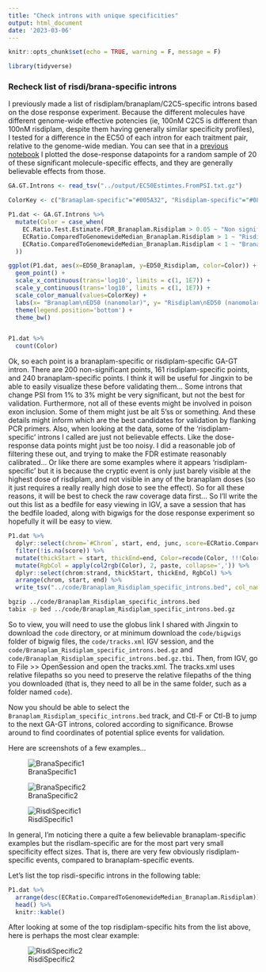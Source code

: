 ```yaml
---
title: "Check introns with unique specificities"
output: html_document
date: '2023-03-06'
---
```


```r
knitr::opts_chunk$set(echo = TRUE, warning = F, message = F)

library(tidyverse)

```

### Recheck list of risdi/brana-specific introns

I previously made a list of risdiplam/branaplam/C2C5-specific introns based on the dose response experiment. Because the different molecules have different genome-wide effective potencies (ie, 100nM C2C5 is different than 100nM risdiplam, despite them having generally similar specificity profiles), I tested for a difference in the EC50 of each intron for each traitment pair, relative to the genome-wide median. You can see that in a [previous notebook](20220913_TidyDataForJingxin.html) I plotted the dose-response datapoints for a random sample of 20 of these significant molecule-specific effects, and they are generally believable effects from those.

```r
GA.GT.Introns <- read_tsv("../output/EC50Estimtes.FromPSI.txt.gz")

ColorKey <- c("Branaplam-specific"="#005A32", "Risdiplam-specific"="#084594", "Non significant"="#969696")

P1.dat <- GA.GT.Introns %>%
  mutate(Color = case_when(
    EC.Ratio.Test.Estimate.FDR_Branaplam.Risdiplam > 0.05 ~ "Non significant",
    ECRatio.ComparedToGenomewideMedian_Branaplam.Risdiplam > 1 ~ "Risdiplam-specific",
    ECRatio.ComparedToGenomewideMedian_Branaplam.Risdiplam < 1 ~ "Branaplam-specific"
  ))

ggplot(P1.dat, aes(x=ED50_Branaplam, y=ED50_Risdiplam, color=Color)) +
  geom_point() +
  scale_x_continuous(trans='log10', limits = c(1, 1E7)) +
  scale_y_continuous(trans='log10', limits = c(1, 1E7)) +
  scale_color_manual(values=ColorKey) +
  labs(x= "Branaplam\nED50 (nanomolar)", y= "Risdiplam\nED50 (nanomolar)", color=NULL) +
  theme(legend.position='bottom') +
  theme_bw()


P1.dat %>%
  count(Color)

```

Ok, so each point is a branaplam-specific or risdiplam-specific GA-GT intron. There are 200 non-significant points, 161 risdiplam-specific points, and 240 branaplam-specific points. I think it will be useful for Jingxin to be able to easily visualize these before validating them... Some introns that change PSI from 1% to 3% might be very significant, but not the best for validation. Furthermore, not all of these events might be involved in poison exon inclusion. Some of them might just be alt 5'ss or something. And these details might inform which are the best candidates for validation by flanking PCR primers. Also, when looking at the data, some of the 'risdiplam-specific' introns I called are just not believable effects. Like the dose-response data points might just be too noisy. I did a reasonable job of filtering these out, and trying to make the FDR estimate reasonably calibrated... Or like there are some examples where it appears 'risdiplam-specific' but it is because the cryptic event is only just barely visible at the highest dose of risdiplam, and not visible in any of the branaplam doses (so it just requires a really really high dose to see the effect). So for all these reasons, it will be best to check the raw coverage data first... So I'll write the out this list as a bedfile for easy viewing in IGV, a save a session that has the bedfile loaded, along with bigwigs for the dose response experiment so hopefully it will be easy to view.

```r
P1.dat %>%
  dplyr::select(chrom=`#Chrom`, start, end, junc, score=ECRatio.ComparedToGenomewideMedian_Branaplam.Risdiplam, strand=strand.y, Color) %>%
  filter(!is.na(score)) %>%
  mutate(thickStart = start, thickEnd=end, Color=recode(Color, !!!ColorKey)) %>%
  mutate(RgbCol = apply(col2rgb(Color), 2, paste, collapse=',')) %>%
  dplyr::select(chrom:strand, thickStart, thickEnd, RgbCol) %>%
  arrange(chrom, start, end) %>%
  write_tsv("../code/Branaplam_Risdiplam_specific_introns.bed", col_names = F)
```

```bash
bgzip ../code/Branaplam_Risdiplam_specific_introns.bed
tabix -p bed ../code/Branaplam_Risdiplam_specific_introns.bed.gz
```

So to view, you will need to use the globus link I shared with Jingxin to download the `code` directory, or at minimum download the `code/bigwigs` folder of bigwig files, the `code/tracks.xml` IGV session, and the `code/Branaplam_Risdiplam_specific_introns.bed.gz` and `code/Branaplam_Risdiplam_specific_introns.bed.gz.tbi`. Then, from IGV, go to File >> OpenSession and open the tracks.xml. The tracks.xml uses relative filepaths so you need to preserve the relative filepaths of the thing you downloaded (that is, they need to all be in the same folder, such as a folder named `code`).

Now you should be able to select the `Branaplam_Risdiplam_specific_introns.bed` track, and Ctl-F or Ctl-B to jump to the next GA-GT introns, colored according to significance. Browse around to find coordinates of potential splice events for validation.

Here are screenshots of a few examples...

![BranaSpecific1](assets/BranaSpecificExample1.png)

![BranaSpecific2](assets/BranaSpecificExample2.png)

![RisdiSpecific1](assets/RisdiSpecificExample1.png)


In general, I'm noticing there a quite a few believable branaplam-specific examples but the risdlam-specific are for the most part very small specificity effect sizes. That is, there are very few obviously risdiplam-specific events, compared to branaplam-specific events.

Let's list the top risdi-specific introns in the following table:

```r
P1.dat %>%
  arrange(desc(ECRatio.ComparedToGenomewideMedian_Branaplam.Risdiplam)) %>%
  head() %>%
  knitr::kable()
```

After looking at some of the top risdiplam-specific hits from the list above, here is perhaps the most clear example:

![RisdiSpecific2](assets/RisdiSpecificExample2.png)



